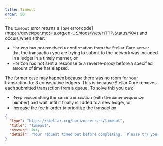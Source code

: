 ```yaml
---
title: Timeout
order: 50
---
```



The `timeout` error returns a `[504` error code](https://developer.mozilla.org/en-US/docs/Web/HTTP/Status/504) and occurs when either:
- Horizon has not received a confirmation from the Stellar Core server that the transaction you are trying to submit to the network was included in a ledger in a timely manner, or
- Horizon has not sent a response to a reverse-proxy before a specified amount of time has elapsed. 

The former case may happen because there was no room for your transaction for 3 consecutive ledgers. This is because Stellar Core removes each submitted transaction from a queue. To solve this you can: 
- Keep resubmitting the same transaction (with the same sequence number) and wait until it finally is added to a new ledger, or
- Increase the fee in order to prioritize the transaction.

<ExampleResponse title="Example Response for a 'Timeout' Status Code">

```json
{
  "type": "https://stellar.org/horizon-errors/timeout",
  "title": "Timeout",
  "status": 504,
  "detail": "Your request timed out before completing.  Please try your request again. If you are submitting a transaction make sure you are sending exactly the same transaction (with the same sequence number)."
}
```

</ExampleResponse>
